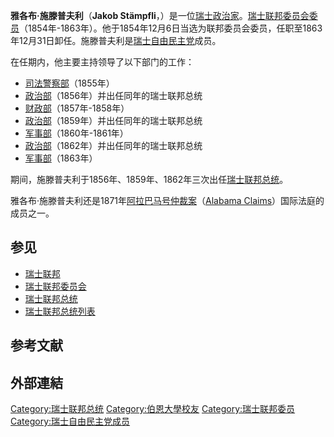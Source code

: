 {{Link style|time=2015-12-11T11:12:12+00:00}}
{{Infobox_ President
| name= {{lang|en| Jakob Stämpfli}}
| original_name =雅各布·施滕普夫利
| image= JakobStaempfli.jpg
| office2=[[瑞士联邦委员会委员|瑞士联邦委员会委员]]
| term_start2=1854年 
| term_end2=1863年
| birth_date=1820年2月23日
| death_date= 1879年5月15日
}}

'''雅各布·施滕普夫利'''（'''Jakob Stämpfli'''，{{bd|1820年|2月23日|1879年|5月15日|catIdx=F}}）是一位[[瑞士|瑞士]][[政治家|政治家]]。[[瑞士联邦委员会|瑞士联邦委员会]][[瑞士联邦委员会委员|委员]]（1854年-1863年）。他于1854年12月6日当选为联邦委员会委员，任职至1863年12月31日卸任。施滕普夫利是[[瑞士自由民主党|瑞士自由民主党]]成员。

在任期内，他主要主持领导了以下部门的工作：
*[[瑞士司法警察部|司法警察部]]（1855年）
*[[瑞士政治部|政治部]]（1856年）并出任同年的瑞士联邦总统
*[[瑞士财政部|财政部]]（1857年-1858年）
*[[瑞士政治部|政治部]]（1859年）并出任同年的瑞士联邦总统
*[[瑞士军事部|军事部]]（1860年-1861年）
*[[瑞士政治部|政治部]]（1862年）并出任同年的瑞士联邦总统
*[[瑞士军事部|军事部]]（1863年）

期间，施滕普夫利于1856年、1859年、1862年三次出任[[瑞士联邦总统|瑞士联邦总统]]。

雅各布·施滕普夫利还是1871年[[阿拉巴马号仲裁案|阿拉巴马号仲裁案]]（[[:en:Alabama_Claims|Alabama Claims]]）国际法庭的成员之一。

==参见==
*[[瑞士联邦|瑞士联邦]]
*[[瑞士联邦委员会|瑞士联邦委员会]] 
*[[瑞士联邦总统|瑞士联邦总统]] 
*[[瑞士联邦总统列表|瑞士联邦总统列表]] 

==参考文献==

==外部連結==

{{start box}}
{{succession box | before = [[约翰尼·康拉德·克恩|约翰尼·康拉德·克恩]]<br>（Johann Konrad Kern） | title =[[瑞士联邦委员会主席|瑞士联邦委员会主席]]| years = 1851年 | after = [[约翰·特罗格|约翰·特罗格]]<br>（Johann Trog）}}
{{succession box | before = [[乌尔里希·奥克辛本|乌尔里希·奥克辛本]] | title = [[瑞士联邦委员会委员|瑞士联邦委员会委员]] | years = 1854年–1863年 | after = [[约翰尼·卡尔·埃马纽埃尔·辛克|约翰尼·卡尔·埃马纽埃尔·辛克]]}}
{{succession box | before = [[路易·鲁洪纳特|路易·鲁洪纳特]]<br>（Louis Ruchonnet） | title =[[瑞士联邦委员会主席|瑞士联邦委员会主席]]| years = 1875年 | after = [[埃米尔·弗雷|埃米尔·弗雷]]<br>（Emil Frey）}}
{{end box}}

{{Authority control}}
{{DEFAULTSORT: Stampfli, Jakob}}
{{europe-poli-bio-stub}}
{{Switzerland-politician-stub}}
[[Category:瑞士联邦总统|Category:瑞士联邦总统]]
[[Category:伯恩大學校友|Category:伯恩大學校友]]
[[Category:瑞士联邦委员|Category:瑞士联邦委员]]
[[Category:瑞士自由民主党成员|Category:瑞士自由民主党成员]]
